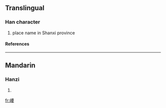 ==Translingual==
===Han character===
{{Han char|rn=46|rad=山|as=09|sn=12|four=|canj=山一田女 (UMWV)}}
# place name in Shanxi province
====References====
{{Han ref|kx=0315.370|dkj=08261|hdz=10785.080|uh=5D3E|ud=23870}}
----
==Mandarin==
===Hanzi===
{{cmn-hanzi|pin=[[yǎo]] ([[yao3]])|wg=yao<sup>3</sup>}}
# {{defn|Mandarin}}

[[fr:崾]]